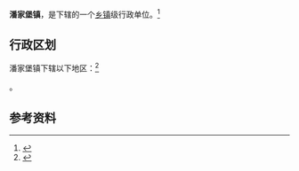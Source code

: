 {{中国乡级行政区|21/01/22/115/000}}

'''潘家堡镇'''，是{{PRC admin/fullname|21/01/22/115/000|3}}下辖的一个[[乡镇|乡镇]]级行政单位。<ref>{{PRC admin/ref sgc|{{PRC admin/parent|21/01/22/115/000}}}}</ref>

== 行政区划 ==

潘家堡镇下辖以下地区：<ref>{{PRC admin/ref sgc|21/01/22/115/000}}</ref>

{{PRC admin/children|21/01/22/115/000}}。

== 参考资料 ==

{{reflist}}

{{行政区划小作品}}
{{PRC admin/navcat|21/01/22/115/000}}